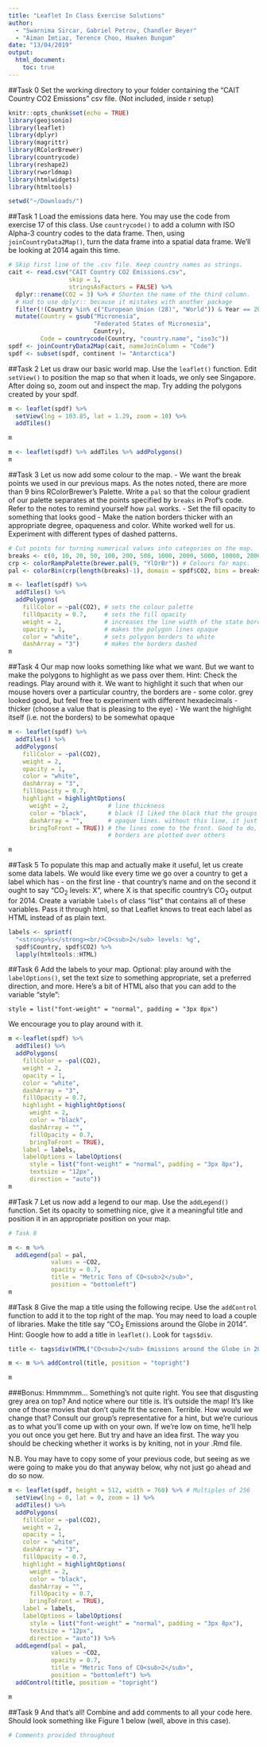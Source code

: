 ```yaml
---
title: "Leaflet In Class Exercise Solutions"
author: 
  - "Swarnima Sircar, Gabriel Petrov, Chandler Beyer"
  - "Aiman Imtiaz, Terence Choo, Haaken Bungum"
date: "13/04/2019"
output: 
  html_document:
    toc: true
---
```


##Task 0
Set the working directory to your folder containing the "CAIT Country CO2 Emissions" csv file. (Not included, inside r setup)

```r
knitr::opts_chunk$set(echo = TRUE)
library(geojsonio)
library(leaflet)
library(dplyr)
library(magrittr)
library(RColorBrewer)
library(countrycode)
library(reshape2)
library(rworldmap)
library(htmlwidgets)
library(htmltools)

setwd("~/Downloads/")
```



##Task 1
Load the emissions data here. You may use the code from exercise 17 of this class. Use `countrycode()` to add a column with ISO Alpha-3 country codes to the data frame. Then, using `joinCountryData2Map()`, turn the data frame into a spatial data frame. We'll be looking at 2014 again this time.
```r

# Skip first line of the .csv file. Keep country names as strings.
cait <- read.csv("CAIT Country CO2 Emissions.csv",
                 skip = 1,
                 stringsAsFactors = FALSE) %>%
  dplyr::rename(CO2 = 3) %>% # Shorten the name of the third column. 
  # Had to use dplyr:: because it mistakes with another package
  filter(!(Country %in% c("European Union (28)", "World")) & Year == 2014) %>%
  mutate(Country = gsub("Micronesia",
                        "Federated States of Micronesia",
                        Country),
         Code = countrycode(Country, "country.name", "iso3c"))
spdf <- joinCountryData2Map(cait, nameJoinColumn = "Code")
spdf <- subset(spdf, continent != "Antarctica")
```

##Task 2
Let us draw our basic world map. Use the `leaflet()` function. Edit `setView()` to position the map so that when it loads, we only see Singapore. After doing so, zoom out and inspect the map. Try adding the polygons created by your spdf.

```r

m <- leaflet(spdf) %>%
  setView(lng = 103.85, lat = 1.29, zoom = 10) %>%
  addTiles()

m

m <- leaflet(spdf) %>% addTiles %>% addPolygons()
m
```


##Task 3
Let us now add some colour to the map. 
- We want the break points we used in our previous maps. As the notes noted, there are more than 9 bins RColorBrewer's Palette. Write a `pal` so that the colour gradient of our palette separates at the points specified by `breaks` in Prof's code. Refer to the notes to remind yourself how `pal` works.
- Set the fill opacity to something that looks good
- Make the nation borders thicker with an appropriate degree, opaqueness and color. White worked well for us. Experiment with different types of dashed patterns.
```r

# Cut points for turning numerical values into categories on the map.
breaks <- c(0, 10, 20, 50, 100, 200, 500, 1000, 2000, 5000, 10000, 20000)
crp <- colorRampPalette(brewer.pal(9, "YlOrBr")) # Colours for maps.
pal <- colorBin(crp(length(breaks)-1), domain = spdf$CO2, bins = breaks)

m <- leaflet(spdf) %>%
  addTiles() %>%
  addPolygons(
    fillColor = ~pal(CO2), # sets the colour palette
    fillOpacity = 0.7,     # sets the fill opacity 
    weight = 2,            # increases the line width of the state borders
    opacity = 1,           # makes the polygon lines opaque
    color = "white",       # sets polygon borders to white
    dashArray = "3")       # makes the borders dashed
m
```

##Task 4
Our map now looks something like what we want. But we want to make the polygons to highlight as we pass over them. Hint: Check the readings. Play around with it. We want to highlight it such that when our mouse hovers over a particular country, the borders are
- some color. grey looked good, but feel free to experiment with different hexadecimals
- thicker (choose a value that is pleasing to the eye)
- We want the highlight itself (i.e. not the borders) to be somewhat opaque

```r


m <- leaflet(spdf) %>% 
  addTiles() %>%
  addPolygons(
    fillColor = ~pal(CO2),
    weight = 2,
    opacity = 1,
    color = "white",
    dashArray = "3",
    fillOpacity = 0.7,
    highlight = highlightOptions(
      weight = 2,           # line thickness
      color = "black",      # black (I liked the black that the groups submitted)
      dashArray = "",       # opaque lines. without this line, it just highlights the current style
      bringToFront = TRUE)) # the lines come to the front. Good to do, because some countries' 
                            # borders are plotted over others

m
```


##Task 5
To populate this map and actually make it useful, let us create some data labels. We would like every time we go over a country to get a label which has - on the first line - that country's name and on the second it ought to say "CO$_2$ levels: X", where X is that specific country's CO$_2$ output for 2014. Create a variable `labels` of class "list" that contains all of these variables. Pass it through html, so that Leaflet knows to treat each label as HTML instead of as plain text.
```r

labels <- sprintf(
  "<strong>%s</strong><br/>CO<sub>2</sub> levels: %g",
  spdf$Country, spdf$CO2) %>% 
  lapply(htmltools::HTML)


```

##Task 6
Add the labels to your map.
Optional: play around with the `labelOptions()`, set the text size to something appropriate, set a preferred direction, and more. Here's a bit of HTML also that you can add to the variable "style":

`style = list("font-weight" = "normal", padding = "3px 8px")`

We encourage you to play around with it.
```r

m <-leaflet(spdf) %>% 
  addTiles() %>%
  addPolygons(
    fillColor = ~pal(CO2),
    weight = 2,
    opacity = 1,
    color = "white",
    dashArray = "3",
    fillOpacity = 0.7,
    highlight = highlightOptions(
      weight = 2,
      color = "black",
      dashArray = "",
      fillOpacity = 0.7,
      bringToFront = TRUE),
    label = labels,
    labelOptions = labelOptions(
      style = list("font-weight" = "normal", padding = "3px 8px"),
      textsize = "12px",
      direction = "auto"))
m
```


##Task 7
Let us now add a legend to our map. Use the `addLegend()` function. Set its opacity to something nice, give it a meaningful title and position it in an appropriate position on your map. 

```r
# Task 8

m <- m %>%
  addLegend(pal = pal, 
            values = ~CO2, 
            opacity = 0.7, 
            title = "Metric Tons of CO<sub>2</sub>",
            position = "bottomleft")
m
```

##Task 8
Give the map a title using the following recipe. Use the `addControl` function to add it to the top right of the map. You may need to load a couple of libraries. Make the title say "CO$_2$ Emissions around the Globe in 2014". Hint: Google how to add a title in `leaflet()`. Look for `tags$div`.
```r
title <- tags$div(HTML("CO<sub>2</sub> Emissions around the Globe in 2014"))

m <- m %>% addControl(title, position = "topright")

m
```


###Bonus:
Hmmmmm... Something's not quite right. You see that disgusting grey area on top? And notice where our title is. It's outside the map! It's like one of those movies that don't quite fit the screen. Terrible. How would we change that? Consult our group's representative for a hint, but we're curious as to what you'll come up with on your own. If we're low on time, he'll help you out once you get here. But try and have an idea first. The way you should be checking whether it works is by kniting, not in your .Rmd file.

N.B. You may have to copy some of your previous code, but seeing as we were going to make you do that anyway below, why not just go ahead and do so now.
```r

m <- leaflet(spdf, height = 512, width = 768) %>% # Multiples of 256
  setView(lng = 0, lat = 0, zoom = 1) %>%
  addTiles() %>%
  addPolygons(
    fillColor = ~pal(CO2),
    weight = 2,
    opacity = 1,
    color = "white",
    dashArray = "3",
    fillOpacity = 0.7,
    highlight = highlightOptions(
      weight = 2,
      color = "black",
      dashArray = "",
      fillOpacity = 0.7,
      bringToFront = TRUE), 
    label = labels,
    labelOptions = labelOptions(
      style = list("font-weight" = "normal", padding = "3px 8px"),
      textsize = "12px",
      direction = "auto")) %>% 
  addLegend(pal = pal, 
            values = ~CO2, 
            opacity = 0.7, 
            title = "Metric Tons of CO<sub>2</sub>",
            position = "bottomleft") %>% 
  addControl(title, position = "topright")

m
```



##Task 9
And that's all! 
Combine and add comments to all your code here. Should look something like Figure 1 below (well, above in this case).

```r
# Comments provided throughout
```

